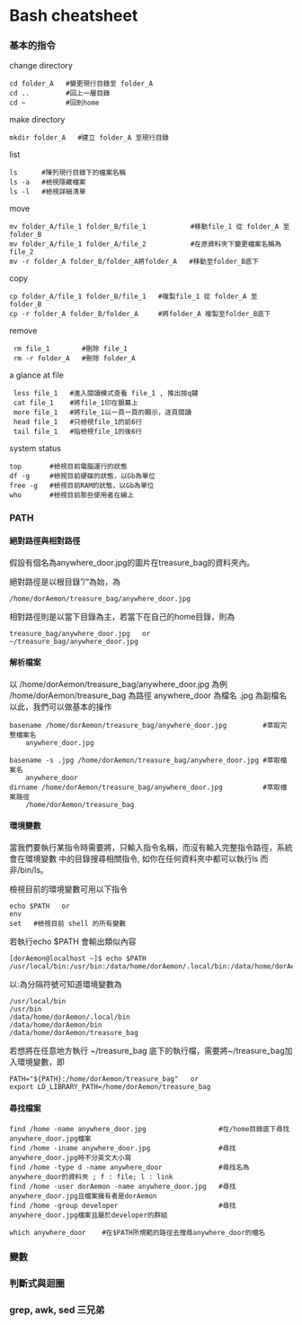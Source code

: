 # Bash cheatsheet
### 基本的指令

change directory
```
cd folder_A   #變更現行目錄至 folder_A
cd ..         #回上一層目錄
cd ~          #回到home
```

make directory
```
mkdir folder_A   #建立 folder_A 至現行目錄
```

list
```
ls      #陳列現行目錄下的檔案名稱
ls -a   #檢視隱藏檔案
ls -l   #檢視詳細清單
```

move
```
mv folder_A/file_1 folder_B/file_1           #移動file_1 從 folder_A 至 folder_B
mv folder_A/file_1 folder_A/file_2           #在原資料夾下變更檔案名稱為 file_2
mv -r folder_A folder_B/folder_A將folder_A   #移動至folder_B底下
```

copy
```
cp folder_A/file_1 folder_B/file_1   #複製file_1 從 folder_A 至 folder_B
cp -r folder_A folder_B/folder_A     #將folder_A 複製至folder_B底下
```

remove
```
 rm file_1        #刪除 file_1
 rm -r folder_A   #刪除 folder_A
```

a glance at file
```
 less file_1   #進入閱讀模式查看 file_1 , 推出按q鍵
 cat file_1    #將file_1印在銀幕上
 more file_1   #將file_1以一頁一頁的顯示，逐頁閱讀
 head file_1   #只檢視file_1的前6行
 tail file_1   #指檢視file_1的後6行
```

system status
```
top       #檢視目前電腦運行的狀態
df -g     #檢視目前硬碟的狀態，以Gb為單位
free -g   #檢視目前RAM的狀態，以Gb為單位
who       #檢視目前那些使用者在線上
```

### PATH
#### 絕對路徑與相對路徑

假設有個名為anywhere_door.jpg的圖片在treasure_bag的資料夾內。

絕對路徑是以根目錄"/"為始，為
```
/home/dorAemon/treasure_bag/anywhere_door.jpg
```
相對路徑則是以當下目錄為主，若當下在自己的home目錄，則為
```
treasure_bag/anywhere_door.jpg   or
~/treasure_bag/anywhere_door.jpg
```

#### 解析檔案

以 /home/dorAemon/treasure_bag/anywhere_door.jpg 為例
/home/dorAemon/treasure_bag 為路徑
anywhere_door 為檔名
.jpg 為副檔名
以此，我們可以做基本的操作
```
basename /home/dorAemon/treasure_bag/anywhere_door.jpg         #萃取完整檔案名
    anywhere_door.jpg
    
basename -s .jpg /home/dorAemon/treasure_bag/anywhere_door.jpg #萃取檔案名
    anywhere_door
dirname /home/dorAemon/treasure_bag/anywhere_door.jpg          #萃取檔案路徑
    /home/dorAemon/treasure_bag
```

#### 環境變數

當我們要執行某指令時需要將，只輸入指令名稱，而沒有輸入完整指令路徑，系統會在環境變數
中的目錄搜尋相關指令, 如你在任何資料夾中都可以執行ls 而非/bin/ls。

檢視目前的環境變數可用以下指令
```
echo $PATH   or
env
set   #檢視目前 shell 的所有變數
```

若執行echo \$PATH 會輸出類似內容
```
[dorAemon@localhost ~]$ echo $PATH
/usr/local/bin:/usr/bin:/data/home/dorAemon/.local/bin:/data/home/dorAemon/bin:/data/home/dorAemon/treasure_bag
```
以:為分隔符號可知道環境變數為
```
/usr/local/bin
/usr/bin
/data/home/dorAemon/.local/bin
/data/home/dorAemon/bin
/data/home/dorAemon/treasure_bag
```

若想將在任意地方執行 ~/treasure_bag 底下的執行檔，需要將~/treasure_bag加入環境變數，即
```
PATH="${PATH}:/home/dorAemon/treasure_bag"   or
export LD_LIBRARY_PATH=/home/dorAemon/treasure_bag
```

#### 尋找檔案
```
find /home -name anywhere_door.jpg                  #在/home目錄底下尋找anywhere_door.jpg檔案
find /home -iname anywhere_door.jpg                 #尋找anywhere_door.jpg時不分英文大小寫
find /home -type d -name anywhere_door              #尋找名為anywhere_door的資料夾 ; f : file; l : link
find /home -user dorAemon -name anywhere_door.jpg   #尋找anywhere_door.jpg且檔案擁有者是dorAemon
find /home -group developer                         #尋找anywhere_door.jpg檔案且屬於developer的群組

which anywhere_door    #在$PATH所規範的路徑去搜尋anywhere_door的檔名
```

### 變數


### 判斷式與迴圈


### grep, awk, sed 三兄弟

